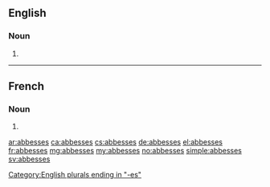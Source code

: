 ==English==

===Noun===
{{head|en|noun plural form}}

# {{plural of|abbess|lang=en}}

[[Category:English plurals ending in "-es"]]

----

==French==

===Noun===
{{head|fr|noun plural form|g=f}}

# {{plural of|abbesse|lang=fr}}

[[ar:abbesses]]
[[ca:abbesses]]
[[cs:abbesses]]
[[de:abbesses]]
[[el:abbesses]]
[[fr:abbesses]]
[[mg:abbesses]]
[[my:abbesses]]
[[no:abbesses]]
[[simple:abbesses]]
[[sv:abbesses]]